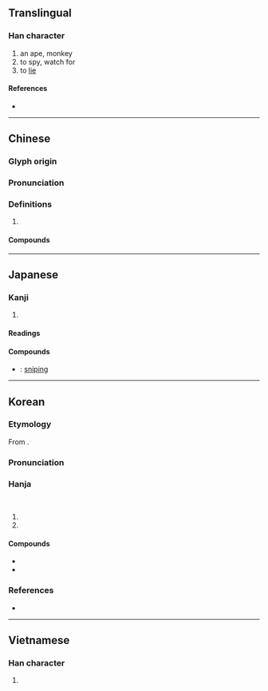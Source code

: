 {{character info}}
==Translingual==

===Han character===
{{Han char|rn=94|rad=犬|as=05|sn=8|four=47210|canj=KHBM|ids=⿰犭且}}

# an ape, monkey
# to spy, watch for
# to [[lie]]

====References====
* {{Han ref|kx=0709.140|dkj=20347|dj=1122.020|hdz=21339.080|uh=72D9|ud=29401|bh=AAAE|bd=43694}}

----

==Chinese==
{{zh-forms}}

===Glyph origin===
{{Han etym}}

===Pronunciation===
{{zh-pron
|m=jū
|c=zeoi1
|mn=qz:chir/xm:chu/zz:chi
|mc=y
|oc=y
|cat=
}}

===Definitions===
{{zh-hanzi}}

# {{rfdef|zh}}

====Compounds====
{{zh-der|狙伺|狙公|狙擊|狙殺|狙獪|狙詐|猵狙}}

----

==Japanese==

===Kanji===
{{ja-kanji|grade=c|rs=犬05}}

# {{rfdef|ja|sort=犬05}}

====Readings====
{{ja-readings
|goon=そ
|kanon=しょ
|kun=ねら-う, ねら-い
}}

====Compounds====
* {{ja-r|狙%撃|そ%げき}}: [[sniping]]

----

==Korean==

===Etymology===
From {{der|ko|ltc|-}} {{ltc-l|狙}}. {{hanja-dongguk|쳥|chye}}

===Pronunciation===
{{ko-hanja-pron|저|l=y}}

===Hanja===
{{ko-hanja-search}}
{{ko-hanja|원숭이|저}}<br>
{{ko-hanja|엿보다|엿볼|저}}

# {{hanja form of|저|[[monkey]]}}
# {{hanja form of|저|to [[peek]]}}

====Compounds====
{{der-top|Compounds}}
* {{ko-l|저격|[[sniping]]|狙擊}}
* {{ko-l|저격수|[[sniper]]|狙擊手}}
{{der-bottom}}

===References===
* {{R:hanjadoc|7122}}

----

==Vietnamese==

===Han character===
{{vi-readings|reading=thư|rs=犬05}}

# {{rfdef|vi|sort=犬05}}